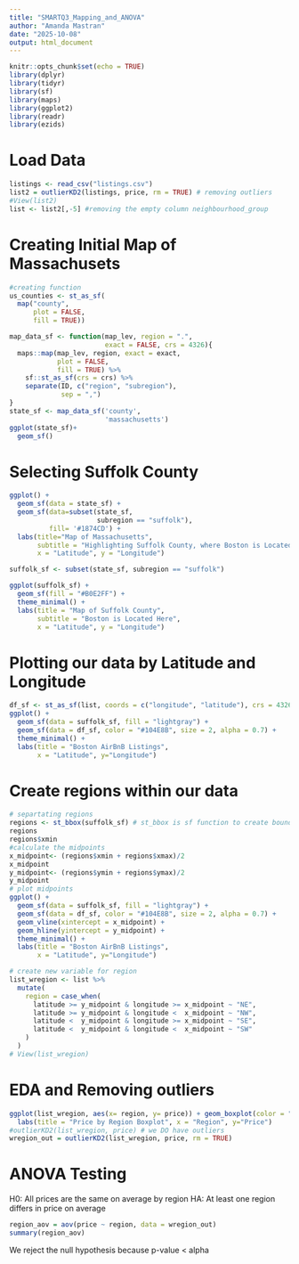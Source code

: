 ```yaml
---
title: "SMARTQ3_Mapping_and_ANOVA"
author: "Amanda Mastran"
date: "2025-10-08"
output: html_document
---
```


```r
knitr::opts_chunk$set(echo = TRUE)
library(dplyr)
library(tidyr)
library(sf)
library(maps)
library(ggplot2)
library(readr)
library(ezids)
```

# Load Data

```r
listings <- read_csv("listings.csv")
list2 = outlierKD2(listings, price, rm = TRUE) # removing outliers
#View(list2)
list <- list2[,-5] #removing the empty column neighbourhood_group
```


# Creating Initial Map of Massachusets

```r
#creating function
us_counties <- st_as_sf(
  map("county", 
      plot = FALSE, 
      fill = TRUE))

map_data_sf <- function(map_lev, region = ".", 
                        exact = FALSE, crs = 4326){
  maps::map(map_lev, region, exact = exact, 
            plot = FALSE, 
            fill = TRUE) %>%
    sf::st_as_sf(crs = crs) %>%
    separate(ID, c("region", "subregion"), 
             sep = ",")
}
state_sf <- map_data_sf('county', 
                        'massachusetts')
ggplot(state_sf)+
  geom_sf()
```

# Selecting Suffolk County 

```r
ggplot() +
  geom_sf(data = state_sf) +
  geom_sf(data=subset(state_sf,
                      subregion == "suffolk"),
          fill= '#1874CD') + 
  labs(title="Map of Massachusetts",
       subtitle = "Highlighting Suffolk County, where Boston is Located",
       x = "Latitude", y = "Longitude")

suffolk_sf <- subset(state_sf, subregion == "suffolk")

ggplot(suffolk_sf) +
  geom_sf(fill = "#B0E2FF") +
  theme_minimal() + 
  labs(title = "Map of Suffolk County",
       subtitle = "Boston is Located Here",
       x = "Latitude", y = "Longitude")
```

# Plotting our data by Latitude and Longitude

```r
df_sf <- st_as_sf(list, coords = c("longitude", "latitude"), crs = 4326) # crs defines points
ggplot() +
  geom_sf(data = suffolk_sf, fill = "lightgray") +
  geom_sf(data = df_sf, color = "#104E8B", size = 2, alpha = 0.7) +
  theme_minimal() +
  labs(title = "Boston AirBnB Listings",
       x = "Latitude", y="Longitude")
```

# Create regions within our data
```r
# separtating regions
regions <- st_bbox(suffolk_sf) # st_bbox is sf function to create bounds
regions
regions$xmin
#calculate the midpoints
x_midpoint<- (regions$xmin + regions$xmax)/2
x_midpoint
y_midpoint<- (regions$ymin + regions$ymax)/2
y_midpoint
# plot midpoints
ggplot() +
  geom_sf(data = suffolk_sf, fill = "lightgray") +
  geom_sf(data = df_sf, color = "#104E8B", size = 2, alpha = 0.7) +
  geom_vline(xintercept = x_midpoint) + 
  geom_hline(yintercept = y_midpoint) + 
  theme_minimal() +
  labs(title = "Boston AirBnB Listings",
       x = "Latitude", y="Longitude")

# create new variable for region
list_wregion <- list %>%
  mutate(
    region = case_when(
      latitude >= y_midpoint & longitude >= x_midpoint ~ "NE",
      latitude >= y_midpoint & longitude <  x_midpoint ~ "NW",
      latitude <  y_midpoint & longitude >= x_midpoint ~ "SE",
      latitude <  y_midpoint & longitude <  x_midpoint ~ "SW"
    )
  )
# View(list_wregion)
```

# EDA and Removing outliers

```r
ggplot(list_wregion, aes(x= region, y= price)) + geom_boxplot(color = "navy") + 
  labs(title = "Price by Region Boxplot", x = "Region", y="Price")
#outlierKD2(list_wregion, price) # we DO have outliers
wregion_out = outlierKD2(list_wregion, price, rm = TRUE)
```

# ANOVA Testing

H0: All prices are the same on average by region
HA: At least one region differs in price on average

```r
region_aov = aov(price ~ region, data = wregion_out)
summary(region_aov)
```

We reject the null hypothesis because p-value < alpha